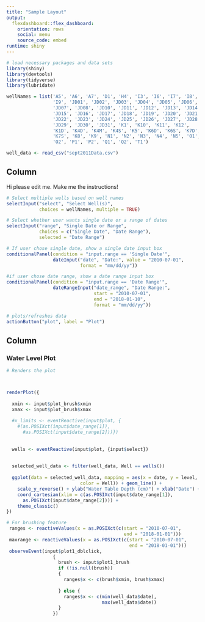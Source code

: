 ```yaml
---
title: "Sample Layout"
output: 
  flexdashboard::flex_dashboard:
    orientation: rows
    social: menu
    source_code: embed
runtime: shiny
---
```

  
```r
# load necessary packages and data sets
library(shiny)
library(devtools)
library(tidyverse)
library(lubridate)

wellNames = list('A5', 'A6', 'A7', 'D1', 'H4', 'I3', 'I6', 'I7', 'I8', 
                 'I9', 'JD01', 'JD02', 'JD03', 'JD04', 'JD05', 'JD06',
                 'JD07', 'JD08', 'JD10', 'JD11', 'JD12', 'JD13', 'JD14',
                 'JD15', 'JD16', 'JD17', 'JD18', 'JD19', 'JD20', 'JD21',
                 'JD22', 'JD23', 'JD24', 'JD25', 'JD26', 'JD27', 'JD28',
                 'JD29', 'JD30', 'JD31', 'K1', 'K10', 'K11', 'K12', 
                 'K1D', 'K4D', 'K4M', 'K4S', 'K5', 'K6D', 'K6S', 'K7D', 
                 'K7S', 'K8', 'K9', 'N1', 'N2', 'N3', 'N4', 'N5', 'O1', 
                 'O2', 'P1', 'P2', 'Q1', 'Q2', 'T1')

well_data <- read_csv("sept2011Data.csv")
```

Column {.sidebar}
---------------------------------------------------------------------
  
Hi please edit me. Make me the instructions!
  
```r
# Select multiple wells based on well names
selectInput("select", "Select Well(s)", 
            choices = wellNames, multiple = TRUE)

# Select whether user wants single date or a range of dates
selectInput("range", "Single Date or Range", 
            choices = c("Single Date", "Date Range"),
            selected = "Date Range")

# If user chose single date, show a single date input box
conditionalPanel(condition = "input.range == 'Single Date'",
                 dateInput("date", "Date:", value = "2010-07-01", 
                           format = "mm/dd/yy"))

#if user chose date range, show a date range input box
conditionalPanel(condition = "input.range == 'Date Range'",
                 dateRangeInput("date_range", "Date Range:", 
                                start = "2010-07-01", 
                                end = "2018-01-10", 
                                format = "mm/dd/yy"))

# plots/refreshes data
actionButton("plot", label = "Plot")
```

Column
---------------------------------------------------------------------
  
### Water Level Plot

```r
# Renders the plot



renderPlot({
  
  xmin <- input$plot_brush$xmin
  xmax <- input$plot_brush$xmax
  
  #x_limits <- eventReactive(input$plot, {
    #(as.POSIXct(input$date_range[1]), 
      #as.POSIXct(input$date_range[2]))})
  
  
  wells <- eventReactive(input$plot, {input$select})
  
      
  selected_well_data <- filter(well_data, Well == wells())
      
  ggplot(data = selected_well_data, mapping = aes(x = date, y = level, 
                           color = Well)) + geom_line() +
    scale_y_reverse() + ylab("Water Table Depth (cm)") + xlab("Date") +
    coord_cartesian(xlim = c(as.POSIXct(input$date_range[1]), 
      as.POSIXct(input$date_range[2]))) +
    theme_classic()
})

# For brushing feature
 ranges <- reactiveValues(x = as.POSIXct(c(start = "2010-07-01", 
                                           end = "2018-01-01")))
 maxrange <- reactiveValues(x = as.POSIXct(c(start = "2010-07-01", 
                                             end = "2018-01-01")))
 observeEvent(input$plot1_dblclick,
                 {
                   brush <- input$plot1_brush
                   if (!is.null(brush)) 
                   {
                     ranges$x <- c(brush$xmin, brush$xmax)
                     
                   } else {
                     ranges$x <- c(min(well_data$date), 
                                   max(well_data$date))
                   }
                 })
```